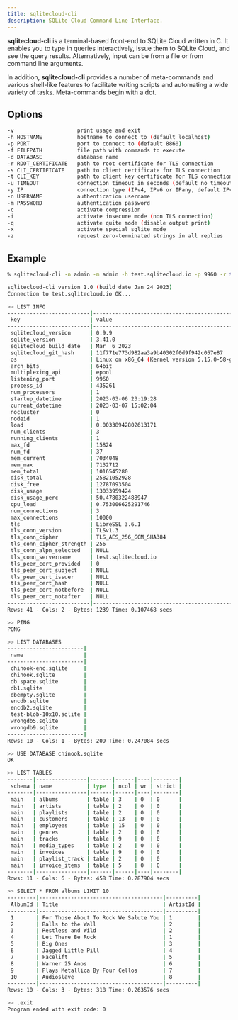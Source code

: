 ```yaml
---
title: sqlitecloud-cli
description: SQLite Cloud Command Line Interface.
---
```


**sqlitecloud-cli** is a terminal-based front-end to SQLite Cloud written in C. It enables you to type in queries interactively, issue them to SQLite Cloud, and see the query results. Alternatively, input can be from a file or from command line arguments.

In addition, **sqlitecloud-cli** provides a number of meta-commands and various shell-like features to facilitate writing scripts and automating a wide variety of tasks. Meta-commands begin with a dot.

## Options
```bash
-v                    print usage and exit
-h HOSTNAME           hostname to connect to (default localhost)
-p PORT               port to connect to (default 8860)
-f FILEPATH           file path with commands to execute
-d DATABASE           database name
-r ROOT_CERTIFICATE   path to root certificate for TLS connection
-s CLI_CERTIFICATE    path to client certificate for TLS connection
-t CLI_KEY            path to client key certificate for TLS connection
-u TIMEOUT            connection timeout in seconds (default no timeout)
-y IP                 connection type (IPv4, IPv6 or IPany, default IPv4)
-n USERNAME           authentication username
-m PASSWORD           authentication password
-c                    activate compression
-i                    activate insecure mode (non TLS connection)
-q                    activate quite mode (disable output print)
-x                    activate special sqlite mode
-z                    request zero-terminated strings in all replies
```

## Example
```bash
% sqlitecloud-cli -n admin -m admin -h test.sqlitecloud.io -p 9960 -r $HOME/ca.pem -c
```

```bash
sqlitecloud-cli version 1.0 (build date Jan 24 2023)
Connection to test.sqlitecloud.io OK...

>> LIST INFO
--------------------------|----------------------------------------------------|
 key                      | value                                              |
--------------------------|----------------------------------------------------|
 sqlitecloud_version      | 0.9.9                                              |
 sqlite_version           | 3.41.0                                             |
 sqlitecloud_build_date   | Mar  6 2023                                        |
 sqlitecloud_git_hash     | 11f771e773d982aa3a9b40302f0d9f942c057e87           |
 os                       | Linux on x86_64 (Kernel version 5.15.0-58-generic) |
 arch_bits                | 64bit                                              |
 multiplexing_api         | epool                                              |
 listening_port           | 9960                                               |
 process_id               | 435261                                             |
 num_processors           | 1                                                  |
 startup_datetime         | 2023-03-06 23:19:28                                |
 current_datetime         | 2023-03-07 15:02:04                                |
 nocluster                | 0                                                  |
 nodeid                   | 1                                                  |
 load                     | 0.00338942802613171                                |
 num_clients              | 3                                                  |
 running_clients          | 1                                                  |
 max_fd                   | 15824                                              |
 num_fd                   | 37                                                 |
 mem_current              | 7034048                                            |
 mem_max                  | 7132712                                            |
 mem_total                | 1016545280                                         |
 disk_total               | 25821052928                                        |
 disk_free                | 12787093504                                        |
 disk_usage               | 13033959424                                        |
 disk_usage_perc          | 50.4780322488947                                   |
 cpu_load                 | 0.753006625291746                                  |
 num_connections          | 3                                                  |
 max_connections          | 10000                                              |
 tls                      | LibreSSL 3.6.1                                     |
 tls_conn_version         | TLSv1.3                                            |
 tls_conn_cipher          | TLS_AES_256_GCM_SHA384                             |
 tls_conn_cipher_strength | 256                                                |
 tls_conn_alpn_selected   | NULL                                               |
 tls_conn_servername      | test.sqlitecloud.io                                |
 tls_peer_cert_provided   | 0                                                  |
 tls_peer_cert_subject    | NULL                                               |
 tls_peer_cert_issuer     | NULL                                               |
 tls_peer_cert_hash       | NULL                                               |
 tls_peer_cert_notbefore  | NULL                                               |
 tls_peer_cert_notafter   | NULL                                               |
--------------------------|----------------------------------------------------|
Rows: 41 - Cols: 2 - Bytes: 1239 Time: 0.107468 secs

>> PING
PONG

>> LIST DATABASES
------------------------|
 name                   |
------------------------|
 chinook-enc.sqlite     |
 chinook.sqlite         |
 db space.sqlite        |
 db1.sqlite             |
 dbempty.sqlite         |
 encdb.sqlite           |
 encdb2.sqlite          |
 test-blob-10x10.sqlite |
 wrongdb5.sqlite        |
 wrongdb9.sqlite        |
------------------------|
Rows: 10 - Cols: 1 - Bytes: 209 Time: 0.247084 secs

>> USE DATABASE chinook.sqlite
OK

>> LIST TABLES
--------|----------------|-------|------|----|--------|
 schema | name           | type  | ncol | wr | strict |
--------|----------------|-------|------|----|--------|
 main   | albums         | table | 3    | 0  | 0      |
 main   | artists        | table | 2    | 0  | 0      |
 main   | playlists      | table | 2    | 0  | 0      |
 main   | customers      | table | 13   | 0  | 0      |
 main   | employees      | table | 15   | 0  | 0      |
 main   | genres         | table | 2    | 0  | 0      |
 main   | tracks         | table | 9    | 0  | 0      |
 main   | media_types    | table | 2    | 0  | 0      |
 main   | invoices       | table | 9    | 0  | 0      |
 main   | playlist_track | table | 2    | 0  | 0      |
 main   | invoice_items  | table | 5    | 0  | 0      |
--------|----------------|-------|------|----|--------|
Rows: 11 - Cols: 6 - Bytes: 458 Time: 0.287904 secs

>> SELECT * FROM albums LIMIT 10
---------|---------------------------------------|----------|
 AlbumId | Title                                 | ArtistId |
---------|---------------------------------------|----------|
 1       | For Those About To Rock We Salute You | 1        |
 2       | Balls to the Wall                     | 2        |
 3       | Restless and Wild                     | 2        |
 4       | Let There Be Rock                     | 1        |
 5       | Big Ones                              | 3        |
 6       | Jagged Little Pill                    | 4        |
 7       | Facelift                              | 5        |
 8       | Warner 25 Anos                        | 6        |
 9       | Plays Metallica By Four Cellos        | 7        |
 10      | Audioslave                            | 8        |
---------|---------------------------------------|----------|
Rows: 10 - Cols: 3 - Bytes: 318 Time: 0.263576 secs

>> .exit
Program ended with exit code: 0

```